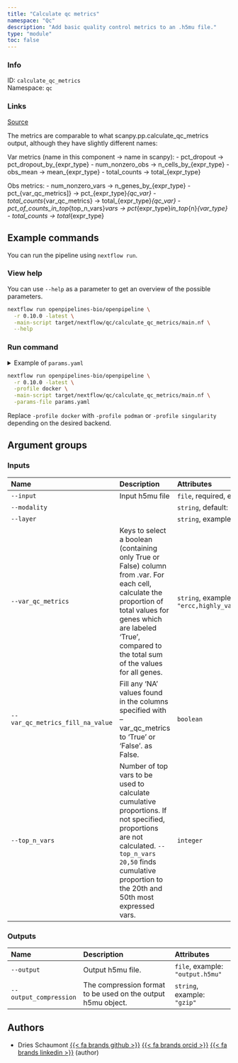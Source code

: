 ```yaml
---
title: "Calculate qc metrics"
namespace: "Qc"
description: "Add basic quality control metrics to an .h5mu file."
type: "module"
toc: false
---
```


::: {.column-margin}

### Info

ID: `calculate_qc_metrics`  
Namespace: `qc`

### Links
[Source](https://github.com/openpipelines-bio/openpipeline/blob/0.10.0/src/qc/calculate_qc_metrics){.btn-action .btn-sm .btn-info .btn role="button"}

:::

The metrics are comparable to what scanpy.pp.calculate_qc_metrics output,
although they have slightly different names:

Var metrics (name in this component -> name in scanpy):
  - pct_dropout -> pct_dropout_by_{expr_type}
  - num_nonzero_obs -> n_cells_by_{expr_type}
  - obs_mean -> mean_{expr_type}
  - total_counts -> total_{expr_type}

Obs metrics:
  - num_nonzero_vars -> n_genes_by_{expr_type}
  - pct_{var_qc_metrics]} -> pct_{expr_type}_{qc_var}
  - total_counts_{var_qc_metrics} -> total_{expr_type}_{qc_var}
  - pct_of_counts_in_top_{top_n_vars}_vars -> pct_{expr_type}_in_top_{n}_{var_type}
  - total_counts -> total_{expr_type}
  


## Example commands

You can run the pipeline using `nextflow run`.

### View help

You can use `--help` as a parameter to get an overview of the possible parameters.

```bash
nextflow run openpipelines-bio/openpipeline \
  -r 0.10.0 -latest \
  -main-script target/nextflow/qc/calculate_qc_metrics/main.nf \
  --help
```

### Run command

<details>
<summary>Example of `params.yaml`</summary>
```yaml
# Inputs
input: # please fill in - example: "input.h5mu"
modality: "rna"
# layer: "raw_counts"
# var_qc_metrics: ["ercc", "highly_variable", "mitochondrial"]
# var_qc_metrics_fill_na_value: true
# top_n_vars: [123]

# Outputs
# output: "$id.$key.output.h5mu"
# output_compression: "gzip"

# Nextflow input-output arguments
publish_dir: # please fill in - example: "output/"
# param_list: "my_params.yaml"
```
</details>

```bash
nextflow run openpipelines-bio/openpipeline \
  -r 0.10.0 -latest \
  -profile docker \
  -main-script target/nextflow/qc/calculate_qc_metrics/main.nf \
  -params-file params.yaml
```

:::{.callout-note}
Replace `-profile docker` with `-profile podman` or `-profile singularity` depending on the desired backend.
:::

## Argument groups

### Inputs

|Name                             |Description                                                                                                                                                                                                                    |Attributes                                                |
|:--------------------------------|:------------------------------------------------------------------------------------------------------------------------------------------------------------------------------------------------------------------------------|:---------------------------------------------------------|
|`--input`                        |Input h5mu file                                                                                                                                                                                                                |`file`, required, example: `"input.h5mu"`                 |
|`--modality`                     |                                                                                                                                                                                                                               |`string`, default: `"rna"`                                |
|`--layer`                        |                                                                                                                                                                                                                               |`string`, example: `"raw_counts"`                         |
|`--var_qc_metrics`               |Keys to select a boolean (containing only True or False) column from .var. For each cell, calculate the proportion of total values for genes which are labeled 'True',  compared to the total sum of the values for all genes. |`string`, example: `"ercc,highly_variable,mitochondrial"` |
|`--var_qc_metrics_fill_na_value` |Fill any 'NA' values found in the columns specified with --var_qc_metrics to 'True' or 'False'. as False.                                                                                                                      |`boolean`                                                 |
|`--top_n_vars`                   |Number of top vars to be used to calculate cumulative proportions. If not specified, proportions are not calculated. `--top_n_vars 20,50` finds cumulative proportion to the 20th and 50th most expressed vars.                |`integer`                                                 |


### Outputs

|Name                   |Description                                                  |Attributes                       |
|:----------------------|:------------------------------------------------------------|:--------------------------------|
|`--output`             |Output h5mu file.                                            |`file`, example: `"output.h5mu"` |
|`--output_compression` |The compression format to be used on the output h5mu object. |`string`, example: `"gzip"`      |

## Authors


  * Dries Schaumont [{{< fa brands github >}}](https://github.com/DriesSchaumont) [{{< fa brands orcid >}}](https://orcid.org/0000-0002-4389-0440) [{{< fa brands linkedin >}}](https://linkedin.com/in/dries-schaumont) (author)
